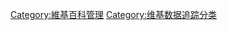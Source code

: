 {{catmore|Wikipedia:Authority control}}
{{Wikipedia category|tracking=no}}
{{container category}}
{{see|Category:包含规范控制信息的维基百科条目}}

[[Category:維基百科管理|Category:維基百科管理]]
[[Category:维基数据追踪分类|Category:维基数据追踪分类]]